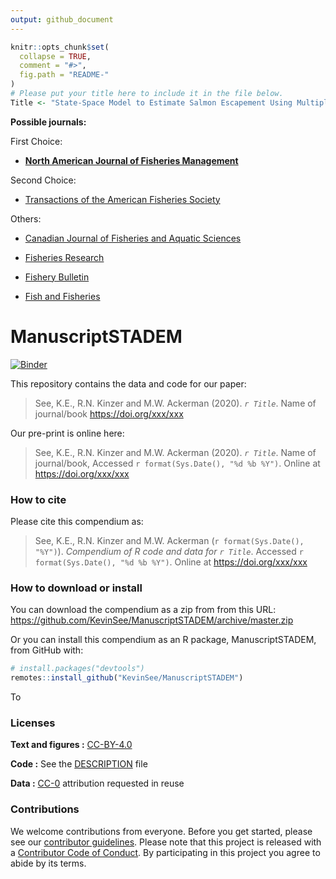 ```yaml
---
output: github_document
---
```


<!-- README.md is generated from README.Rmd. Please edit that file -->

```r
knitr::opts_chunk$set(
  collapse = TRUE,
  comment = "#>",
  fig.path = "README-"
)
# Please put your title here to include it in the file below.
Title <- "State-Space Model to Estimate Salmon Escapement Using Multiple Data Sources"
```

**Possible journals:**

First Choice:

* **[North American Journal of Fisheries Management](https://afspubs.onlinelibrary.wiley.com/journal/15488675)**

Second Choice:

* [Transactions of the American Fisheries Society](https://afspubs.onlinelibrary.wiley.com/journal/15488659)

Others:

* [Canadian Journal of Fisheries and Aquatic Sciences](http://www.nrcresearchpress.com/page/cjfas/editors)

* [Fisheries Research](https://www.journals.elsevier.com/fisheries-research)

* [Fishery Bulletin](http://fishbull.noaa.gov/)

* [Fish and Fisheries](http://onlinelibrary.wiley.com/journal/10.1111/(ISSN)1467-2979/homepage/ProductInformation.html)


# ManuscriptSTADEM

[![Binder](https://mybinder.org/badge_logo.svg)](https://mybinder.org/v2/gh/KevinSee/ManuscriptSTADEM/master?urlpath=rstudio)

This repository contains the data and code for our paper:

> See, K.E., R.N. Kinzer and M.W. Ackerman (2020). _`r Title`_. Name of journal/book <https://doi.org/xxx/xxx>

Our pre-print is online here:

> See, K.E., R.N. Kinzer and M.W. Ackerman (2020). _`r Title`_. Name of journal/book, Accessed `r format(Sys.Date(), "%d %b %Y")`. Online at <https://doi.org/xxx/xxx>


### How to cite

Please cite this compendium as:

> See, K.E., R.N. Kinzer and M.W. Ackerman (`r format(Sys.Date(), "%Y")`). _Compendium of R code and data for `r Title`_. Accessed `r format(Sys.Date(), "%d %b %Y")`. Online at <https://doi.org/xxx/xxx>

### How to download or install

You can download the compendium as a zip from from this URL: <https://github.com/KevinSee/ManuscriptSTADEM/archive/master.zip>

Or you can install this compendium as an R package, ManuscriptSTADEM, from GitHub with:


```r
# install.packages("devtools")
remotes::install_github("KevinSee/ManuscriptSTADEM")
```

To 

### Licenses

**Text and figures :**  [CC-BY-4.0](http://creativecommons.org/licenses/by/4.0/)

**Code :** See the [DESCRIPTION](DESCRIPTION) file

**Data :** [CC-0](http://creativecommons.org/publicdomain/zero/1.0/) attribution requested in reuse

### Contributions

We welcome contributions from everyone. Before you get started, please see our [contributor guidelines](CONTRIBUTING.md). Please note that this project is released with a [Contributor Code of Conduct](CONDUCT.md). By participating in this project you agree to abide by its terms.

